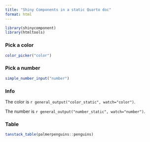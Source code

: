 ```yaml
---
title: "Shiny Components in a static Quarto doc"
format: html
---
```


```r
library(shinycomponent)
library(htmltools)
```

### Pick a color

```r
color_picker("color")
```

### Pick a number

```r
simple_number_input("number")
```

### Info

The color is `r general_output("color_static", watch="color")`.

The number is `r general_output("number_static", watch="number")`.

### Table

```r
tanstack_table(palmerpenguins::penguins)
```
